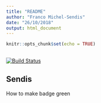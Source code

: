 ```yaml
---
title: "README"
author: "Franco Michel-Sendis"
date: "26/10/2018"
output: html_document
---
```


```r
knitr::opts_chunk$set(echo = TRUE)
 
```

[![Build Status](https://travis-ci.org/fmichelsendis/sendis.svg?branch=master)](https://travis-ci.org/fmichelsendis/sendis)


## Sendis 
 
How to make badge green


 
